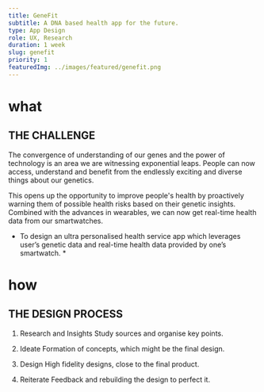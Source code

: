 ```yaml
---
title: GeneFit
subtitle: A DNA based health app for the future.
type: App Design
role: UX, Research
duration: 1 week
slug: genefit
priority: 1
featuredImg: ../images/featured/genefit.png
---
```


# what
## THE CHALLENGE

The convergence of understanding of our genes and the power of technology is an area we are witnessing exponential leaps. People can now access, understand and benefit from the endlessly exciting and diverse things about our genetics.

This opens up the opportunity to improve people's health by proactively warning them of possible health risks based on their genetic insights. Combined with the advances in wearables, we can now get real-time health data from our smartwatches.

* To design an ultra personalised health service app which leverages user’s genetic data and real-time health data provided by one’s smartwatch. *

# how
## THE DESIGN PROCESS

1. Research and Insights
Study sources and organise key points.

2. Ideate
Formation of concepts, which might be the final design.

3. Design
High fidelity designs, close to the final product.

4. Reiterate
Feedback and rebuilding the design to perfect it.
